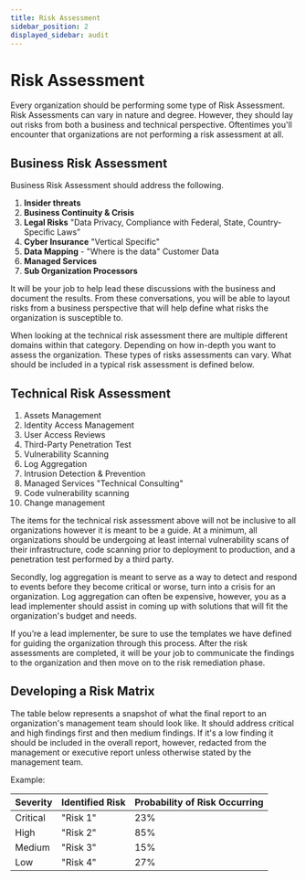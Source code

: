 ```yaml
---
title: Risk Assessment
sidebar_position: 2
displayed_sidebar: audit
---
```


# Risk Assessment

Every organization should be performing some type of Risk Assessment. Risk Assessments can vary in nature and degree. However, they should lay out risks from both a business and technical perspective. Oftentimes you'll encounter that organizations are not performing a risk assessment at all.

## Business Risk Assessment

Business Risk Assessment should address the following.

1. **Insider threats**
1. **Business Continuity & Crisis**
1. **Legal Risks** "Data Privacy, Compliance with Federal, State, Country-Specific Laws”
1. **Cyber Insurance** "Vertical Specific"
1. **Data Mapping** - "Where is the data" Customer Data
1. **Managed Services**
1. **Sub Organization Processors**

It will be your job to help lead these discussions with the business and document the results. From these conversations, you will be able to layout risks from a business perspective that will help define what risks the organization is susceptible to.

When looking at the technical risk assessment there are multiple different domains within that category. Depending on how in-depth you want to assess the organization. These types of risks assessments can vary. What should be included in a typical risk assessment is defined below.

## Technical Risk Assessment

1. Assets Management
1. Identity Access Management
1. User Access Reviews
1. Third-Party Penetration Test
1. Vulnerability Scanning
1. Log Aggregation
1. Intrusion Detection & Prevention
1. Managed Services "Technical Consulting"
1. Code vulnerability scanning
1. Change management

The items for the technical risk assessment above will not be inclusive to all organizations however it is meant to be a guide. At a minimum, all organizations should be undergoing at least internal vulnerability scans of their infrastructure, code scanning prior to deployment to production, and a penetration test performed by a third party.

Secondly, log aggregation is meant to serve as a way to detect and respond to events before they become critical or worse, turn into a crisis for an organization. Log aggregation can often be expensive, however, you as a lead implementer should assist in coming up with solutions that will fit the organization's budget and needs.

If you’re a lead implementer, be sure to use the templates we have defined for guiding the organization through this process. After the risk assessments are completed, it will be your job to communicate the findings to the organization and then move on to the risk remediation phase.

## Developing a Risk Matrix

The table below represents a snapshot of what the final report to an organization's management team should look like. It should address critical and high findings first and then medium findings. If it's a low finding it should be included in the overall report, however, redacted from the management or executive report unless otherwise stated by the management team.

Example:

| **Severity** | **Identified Risk** | **Probability of Risk Occurring** |
| ------------ | ------------------- | --------------------------------- |
| Critical     | "Risk 1"            | 23%                               |
| High         | "Risk 2"            | 85%                               |
| Medium       | "Risk 3"            | 15%                               |
| Low          | "Risk 4"            | 27%                               |
